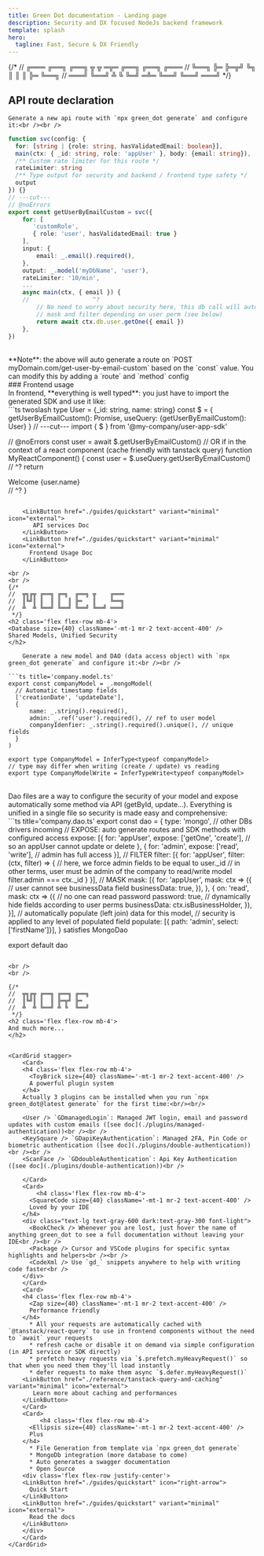 ```yaml
---
title: Green Dot documentation - Landing page
description: Security and DX focused NodeJs backend framework
template: splash
hero:
  tagline: Fast, Secure & DX Friendly
---
```





{/* 
//  ╔═══ ╔══╗ ╔══╗ ╦  ╦ ═╦═ ╔══╗ ╔══╗ ╔═══
//  ╚══╗ ╠═   ╠═╦╝ ╚╗ ║  ║  ║    ╠═   ╚══╗
//  ═══╝ ╚══╝ ╩ ╚   ╚═╝ ═╩═ ╚══╝ ╚══╝ ═══╝
 */}
<h2 class='flex flex-row items-center mb-4'>
<Icon name='seti:tsconfig' class='inline mr-3 text-accent-400' style={{display: 'inline'}} />
API route declaration
</h2>

    Generate a new api route with `npx green_dot generate` and configure it:<br /><br />

```ts twoslash title=getUserByEmailCustom.api.ts
function svc(config: {
  for: [string | {role: string, hasValidatedEmail: boolean}],
  main(ctx: { _id: string, role: 'appUser' }, body: {email: string}),
  /** Custom rate limiter for this route */
  rateLimiter: string
  /** Type output for security and backend / frontend type safety */
  output
}) {}
// ---cut---
// @noErrors
export const getUserByEmailCustom = svc({
    for: [
       'customRole', 
       { role: 'user', hasValidatedEmail: true }
    ],
    input: {
        email: _.email().required(),
    },
    output: _.model('myDbName', 'user'),
    rateLimiter: '10/min',
    ...
    async main(ctx, { email }) {
    //                  ^?
        // No need to worry about security here, this db call will automatically apply
        // mask and filter depending on user perm (see below)
        return await ctx.db.user.getOne({ email }) 
    },
})
```
<br/>
**Note**: the above will auto generate a route on `POST myDomain.com/get-user-by-email-custom` based on the `const` value. You can modify this by adding a `route` and `method` config
<br/>
### Frontend usage 
<br/>
In frontend, **everything is well typed**: you just have to import the generated SDK and use it like:<br/>
```ts twoslash
type User = {_id: string, name: string}
const $ = { getUserByEmailCustom(): Promise<User>, useQuery: {getUserByEmailCustom(): User} }
// ---cut---
import { $ } from '@my-company/user-app-sdk'

// @noErrors
const user = await $.getUserByEmailCustom()
// OR if in the context of a react component (cache friendly with tanstack query)
function MyReactComponent() {
    const user = $.useQuery.getUserByEmailCustom()
    //     ^?
    return <div>Welcome {user.name}</div>
    //                           ^?
}
```

    <LinkButton href="./guides/quickstart" variant="minimal" icon="external">
       API services Doc
    </LinkButton>
    <LinkButton href="./guides/quickstart" variant="minimal" icon="external">
      Frontend Usage Doc
    </LinkButton>

<br />
<br />
{/* 
//  ╦╗╔╦ ╔══╗ ╔═╗  ╔══╗ ╦    ╔═══
//  ║╚╝║ ║  ║ ║  ║ ╠═   ║    ╚══╗
//  ╩  ╩ ╚══╝ ╚══╝ ╚══╝ ╚══╝ ═══╝
 */}
<h2 class='flex flex-row mb-4'>
<Database size={40} className='-mt-1 mr-2 text-accent-400' />
Shared Models, Unified Security
</h2>

    Generate a new model and DAO (data access object) with `npx green_dot generate` and configure it:<br /><br />

```ts title='company.model.ts'
export const companyModel = _.mongoModel(
  // Automatic timestamp fields
  ['creationDate', 'updateDate'], 
  {
      name: _.string().required(),
      admin: _.ref('user').required(), // ref to user model
      companyIdenfier: _.string().required().unique(), // unique fields
  }
)

export type CompanyModel = InferType<typeof companyModel>
// type may differ when writing (create / update) vs reading
export type CompanyModelWrite = InferTypeWrite<typeof companyModel>
```
<br/>
Dao files are a way to configure the security of your model and expose automatically some method via API (getById, update...). Everything is unified in a single file so security is made easy and comprehensive:
<br/>
```ts title='company.dao.ts'
export const dao = {
  type: 'mongo', // other DBs drivers incoming
  // EXPOSE: auto generate routes and SDK methods with configured access
  expose: [{
    for: 'appUser',
    expose: ['getOne', 'create'], // so an appUser cannot update or delete
  }, {
    for: 'admin',
    expose: ['read', 'write'], // admin has full access
  }],
  // FILTER 
  filter: [{
    for: 'appUser',
    filter: (ctx, filter) => {
      // here, we force admin fields to be equal to user._id
      // in other terms, user must be admin of the company to read/write model
      filter.admin === ctx._id
    }
  }],
  // MASK
  mask: [{
    for: 'appUser',
    mask: ctx => ({
      // user cannot see businessData field
      businessData: true,
    }),
  }, {
    on: 'read',
    mask: ctx => ({
      // no one can read password
      password: true,
      // dynamically hide fields according to user perms
      businessData: ctx.isBusinessHolder,
    }),
  }],
  // automatically populate (left join) data for this model,
  // security is applied to any level of populated field
  populate: [{ path: 'admin', select: ['firstName']}],
} satisfies MongoDao<User>

export default dao
```

<br />
<br />

{/* 
//  ╦╗╔╦ ╔══╗ ╔══╗ ╔══╗
//  ║╚╝║ ║  ║ ╠═╦╝ ╠═  
//  ╩  ╩ ╚══╝ ╩ ╚  ╚══╝
 */}
<h2 class='flex flex-row mb-4'>
And much more...
</h2>


<CardGrid stagger>
	<Card>
    <h4 class='flex flex-row mb-4'>
      <ToyBrick size={40} className='-mt-1 mr-2 text-accent-400' />
      A powerful plugin system
    </h4>
    Actually 3 plugins can be installed when you run `npx green_dot@latest generate` for the first time:<br/><br/>

    <User /> `GDmanagedLogin`: Managed JWT login, email and password updates with custom emails ([see doc](./plugins/managed-authentication))<br /><br />
    <KeySquare /> `GDapiKeyAuthentication`: Managed 2FA, Pin Code or biometric authentication ([see doc](./plugins/double-authentication))<br /><br />
    <ScanFace /> `GDdoubleAuthentication`: Api Key Authentication ([see doc](./plugins/double-authentication))<br />

	</Card>
	<Card>
		<h4 class='flex flex-row mb-4'>
      <SquareCode size={40} className='-mt-1 mr-2 text-accent-400' />
      Loved by your IDE
    </h4>
    <div class="text-lg text-gray-600 dark:text-gray-300 font-light">
      <BookCheck /> Whenever you are lost, just hover the name of anything green_dot to see a full documentation without leaving your IDE<br /><br />
      <Package /> Cursor and VSCode plugins for specific syntax highlights and helpers<br /><br />
      <CodeXml /> Use `gd_` snippets anywhere to help with writing code faster<br />
    </div>
	</Card>
	<Card>
    <h4 class='flex flex-row mb-4'>
      <Zap size={40} className='-mt-1 mr-2 text-accent-400' />
      Performance friendly
    </h4>
      * All your requests are automatically cached with `@tanstack/react-query` to use in frontend components without the need to `await` your requests
      * refresh cache or disable it on demand via simple configuration (in API service or SDK directly)
      * prefetch heavy requests via `$.prefetch.myHeavyRequest()` so that when you need them they'll load instantly
      * defer requests to make them async `$.defer.myHeavyRequest()`
    <LinkButton href="./reference/tanstack-query-and-caching" variant="minimal" icon="external">
       Learn more about caching and performances
    </LinkButton>
	</Card>
	<Card>
		 <h4 class='flex flex-row mb-4'>
      <Ellipsis size={40} className='-mt-1 mr-2 text-accent-400' />
      Plus
    </h4>
      * File Generation from template via `npx green_dot generate`
      * MongoDb integration (more database to come)
      * Auto generates a swagger documentation
      * Open Source
    <div class='flex flex-row justify-center'>
    <LinkButton href="./guides/quickstart" icon="right-arrow">
      Quick Start
    </LinkButton>
    <LinkButton href="./guides/quickstart" variant="minimal" icon="external">
      Read the docs
    </LinkButton>
    </div>
	</Card>
</CardGrid>


